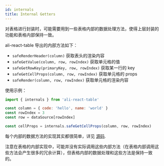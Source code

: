 ```yaml
---
id: internals
title: Internal Getters
---
```


对表格进行封装时，可能需要用到一些表格内部的数据处理方法，使得上层封装的功能和表格内部保持一致。

ali-react-table 导出的内部方法如下：

- `safeRenderHeader(column)` 获取表头的渲染内容
- `safeGetValue(column, row, rowIndex)` 获取单元格的值
- `safeGetRowKey(primaryKey, row, rowIndex)` 获取某一行的 key
- `safeGetCellProps(column, row, rowIndex)` 获取单元格的 props
- `safeRender(column, row, rowIndex)` 获取单元格的渲染内容

使用示例：

```javascript
import { internals } from 'ali-react-table'

const column = { code: 'hello', name: 'world' }
const rowIndex = 3
const row = dataSource[rowIndex]

const cellProps = internals.safeGetCellProps(column, row, rowIndex)
```

每个内部的数据方法的实现其实都很简单，详见 [源码](https://github.com/alibaba/ali-react-table/blob/master/packages/ali-react-table/src/internals.ts).

注意在表格的内部实现中，可能并没有实际调用这些内部方法（在表格内部调用这些方法会产生很多的冗余计算），但表格内部的数据处理和这些方法是保持一致的。
